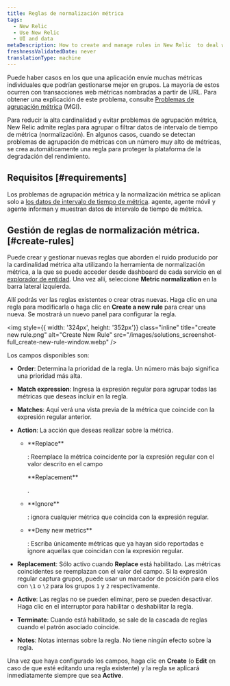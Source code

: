 ```yaml
---
title: Reglas de normalización métrica
tags:
  - New Relic
  - Use New Relic
  - UI and data
metaDescription: How to create and manage rules in New Relic  to deal with noise from high cardinality metrics and prevent metric grouping issues (MGIs).
freshnessValidatedDate: never
translationType: machine
---
```


Puede haber casos en los que una aplicación envíe muchas métricas individuales que podrían gestionarse mejor en grupos. La mayoría de estos ocurren con transacciones web métricas nombradas a partir de URL. Para obtener una explicación de este problema, consulte [Problemas de agrupación métrica](/docs/using-new-relic/cross-product-functions/troubleshooting/metric-grouping-issues) (MGI).

Para reducir la alta cardinalidad y evitar problemas de agrupación métrica, New Relic admite reglas para agrupar o filtrar datos de intervalo de tiempo de métrica (normalización). En algunos casos, cuando se detectan problemas de agrupación de métricas con un número muy alto de métricas, se crea automáticamente una regla para proteger la plataforma de la degradación del rendimiento.

## Requisitos [#requirements]

Los problemas de agrupación métrica y la normalización métrica se aplican solo a [los datos de intervalo de tiempo de métrica](/docs/data-apis/understand-data/new-relic-data-types/#timeslice-data). <InlinePopover type="apm"/>agente, agente móvil y <InlinePopover type="browser"/>agente informan y muestran datos de intervalo de tiempo de métrica.

## Gestión de reglas de normalización métrica. [#create-rules]

Puede crear y gestionar nuevas reglas que aborden el ruido producido por la cardinalidad métrica alta utilizando la herramienta de normalización métrica, a la que se puede acceder desde dashboard de cada servicio en el [explorador de entidad](/docs/new-relic-solutions/new-relic-one/core-concepts/new-relic-explorer-view-performance-across-apps-services-hosts#find). Una vez allí, seleccione <DNT>**Metric normalization**</DNT> en la barra lateral izquierda.

Allí podrás ver las reglas existentes o crear otras nuevas. Haga clic en una regla para modificarla o haga clic en <DNT>**Create a new rule**</DNT> para crear una nueva. Se mostrará un nuevo panel para configurar la regla.

<img
  style={{ width: '324px', height: '352px'}}
  class="inline"
  title="create new rule.png"
  alt="Create New Rule"
  src="/images/solutions_screenshot-full_create-new-rule-window.webp"
/>

Los campos disponibles son:

* <DNT>**Order**</DNT>: Determina la prioridad de la regla. Un número más bajo significa una prioridad más alta.

* <DNT>**Match expression**</DNT>: Ingresa la expresión regular para agrupar todas las métricas que deseas incluir en la regla.

* <DNT>**Matches**</DNT>: Aquí verá una vista previa de la métrica que coincide con la expresión regular anterior.

* <DNT>**Action**</DNT>: La acción que deseas realizar sobre la métrica.

  * <DNT>
      **Replace**
    </DNT>

    : Reemplace la métrica coincidente por la expresión regular con el valor descrito en el campo

    <DNT>
      **Replacement**
    </DNT>

    .

  * <DNT>
      **Ignore**
    </DNT>

    : ignora cualquier métrica que coincida con la expresión regular.

  * <DNT>
      **Deny new metrics**
    </DNT>

    : Escriba únicamente métricas que ya hayan sido reportadas e ignore aquellas que coincidan con la expresión regular.

* <DNT>**Replacement**</DNT>: Sólo activo cuando <DNT>**Replace**</DNT> está habilitado. Las métricas coincidentes se reemplazan con el valor del campo. Si la expresión regular captura grupos, puede usar un marcador de posición para ellos con `\1` o `\2` para los grupos `1` y `2` respectivamente.

* <DNT>**Active**</DNT>: Las reglas no se pueden eliminar, pero se pueden desactivar. Haga clic en el interruptor para habilitar o deshabilitar la regla.

* <DNT>**Terminate**</DNT>: Cuando está habilitado, se sale de la cascada de reglas cuando el patrón asociado coincide.

* <DNT>**Notes**</DNT>: Notas internas sobre la regla. No tiene ningún efecto sobre la regla.

Una vez que haya configurado los campos, haga clic en <DNT>**Create**</DNT> (o <DNT>**Edit**</DNT> en caso de que esté editando una regla existente) y la regla se aplicará inmediatamente siempre que sea <DNT>**Active**</DNT>.
